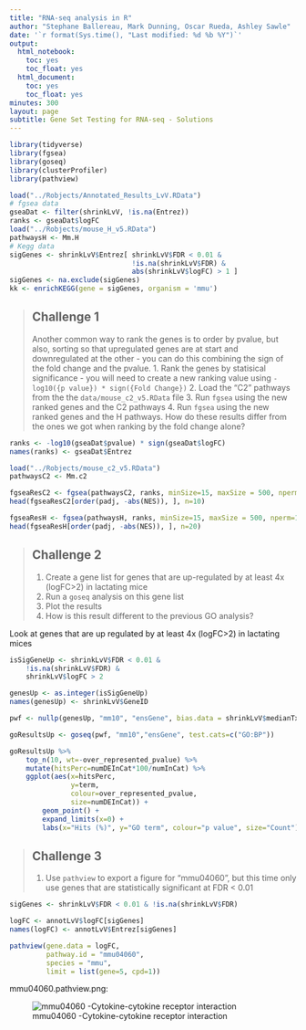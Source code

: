 ```yaml
---
title: "RNA-seq analysis in R"
author: "Stephane Ballereau, Mark Dunning, Oscar Rueda, Ashley Sawle"
date: '`r format(Sys.time(), "Last modified: %d %b %Y")`'
output:
  html_notebook:
    toc: yes
    toc_float: yes
  html_document:
    toc: yes
    toc_float: yes
minutes: 300
layout: page
subtitle: Gene Set Testing for RNA-seq - Solutions
---
```


```r
library(tidyverse)
library(fgsea)
library(goseq)
library(clusterProfiler)
library(pathview)
```

```r
load("../Robjects/Annotated_Results_LvV.RData")
# fgsea data
gseaDat <- filter(shrinkLvV, !is.na(Entrez))
ranks <- gseaDat$logFC
load("../Robjects/mouse_H_v5.RData")
pathwaysH <- Mm.H
# Kegg data
sigGenes <- shrinkLvV$Entrez[ shrinkLvV$FDR < 0.01 & 
                              !is.na(shrinkLvV$FDR) &
                              abs(shrinkLvV$logFC) > 1 ]
sigGenes <- na.exclude(sigGenes)
kk <- enrichKEGG(gene = sigGenes, organism = 'mmu')
```

> ## Challenge 1 {.challenge}
>
> Another common way to rank the genes is to order by pvalue, but also, sorting
> so that upregulated genes are at start and downregulated at the other - 
> you can do this combining the sign of the fold change and the pvalue.
> 1. Rank the genes by statisical significance - you will need to create
> a new ranking value using `-log10({p value}) * sign({Fold Change})`
> 2. Load the "C2" pathways from the the `data/mouse_c2_v5.RData` file
> 3. Run `fgsea` using the new ranked genes and the C2 pathways
> 4. Run `fgsea` using the new ranked genes and the H pathways. How do these 
> results differ from the ones we got when ranking by the fold change alone?

```r
ranks <- -log10(gseaDat$pvalue) * sign(gseaDat$logFC)
names(ranks) <- gseaDat$Entrez  

load("../Robjects/mouse_c2_v5.RData")
pathwaysC2 <- Mm.c2

fgseaResC2 <- fgsea(pathwaysC2, ranks, minSize=15, maxSize = 500, nperm=1000)
head(fgseaResC2[order(padj, -abs(NES)), ], n=10)

fgseaResH <- fgsea(pathwaysH, ranks, minSize=15, maxSize = 500, nperm=1000)
head(fgseaResH[order(padj, -abs(NES)), ], n=20)

```

> ## Challenge 2 {.challenge}
>
> 1. Create a gene list for genes that are up-regulated by at least 4x (logFC>2)
> in lactating mice
> 2. Run a `goseq` analysis on this gene list
> 3. Plot the results
> 4. How is this result different to the previous GO analysis?

Look at genes that are up regulated by at least 4x (logFC>2) in lactating mices

```r
isSigGeneUp <- shrinkLvV$FDR < 0.01 &
    !is.na(shrinkLvV$FDR) &
    shrinkLvV$logFC > 2

genesUp <- as.integer(isSigGeneUp)
names(genesUp) <- shrinkLvV$GeneID

pwf <- nullp(genesUp, "mm10", "ensGene", bias.data = shrinkLvV$medianTxLength)

goResultsUp <- goseq(pwf, "mm10","ensGene", test.cats=c("GO:BP"))

goResultsUp %>%
    top_n(10, wt=-over_represented_pvalue) %>%
    mutate(hitsPerc=numDEInCat*100/numInCat) %>% 
    ggplot(aes(x=hitsPerc, 
               y=term, 
               colour=over_represented_pvalue, 
               size=numDEInCat)) +
        geom_point() +
        expand_limits(x=0) +
        labs(x="Hits (%)", y="GO term", colour="p value", size="Count")
```

> ## Challenge 3 {.challenge}
>
> 1. Use `pathview` to export a figure for "mmu04060", but this time only
> use genes that are statistically significant at FDR < 0.01

```r
sigGenes <- shrinkLvV$FDR < 0.01 & !is.na(shrinkLvV$FDR)

logFC <- annotLvV$logFC[sigGenes]
names(logFC) <- annotLvV$Entrez[sigGenes]

pathview(gene.data = logFC, 
         pathway.id = "mmu04060", 
         species = "mmu", 
         limit = list(gene=5, cpd=1))
```

mmu04060.pathview.png:

![mmu04060 -Cytokine-cytokine receptor interaction](../../images/mmu04060.pathview.png)

